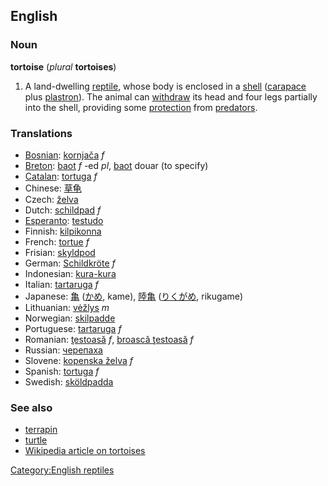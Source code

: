 ==English==
===Noun===
'''tortoise''' (''plural'' '''tortoises''')

#A land-dwelling [[reptile]], whose body is enclosed in a [[shell]] ([[carapace]] plus [[plastron]]).  The animal can [[withdraw]] its head and four legs partially into the shell, providing some [[protection]] from [[predator]]s.

===Translations===
*[[Bosnian]]: [[kornjača]] ''f''
*[[Breton]]: [[baot]] ''f'' -ed ''pl'', [[baot]] douar (to specify)
*[[Catalan]]: [[tortuga]] ''f''
*Chinese: [[草龟]]
*Czech: [[želva]]
*Dutch: [[schildpad]] ''f''
*[[Esperanto]]: [[testudo]]
*Finnish: [[kilpikonna]]
*French: [[tortue]] ''f''
*Frisian: [[skyldpod]]
*German: [[Schildkröte]] ''f''
*Indonesian: [[kura-kura]]
*Italian: [[tartaruga]] ''f''
*Japanese: [[亀]] ([[かめ]], kame), [[陸亀]] ([[りくがめ]], rikugame)
*Lithuanian: [[vėžlys]] ''m''
*Norwegian: [[skilpadde]]
*Portuguese: [[tartaruga]] ''f''
*Romanian: [[ţestoasă]] ''f'', [[broască ţestoasă]] ''f''
*Russian: [[черепаха]]
*Slovene: [[kopenska želva]] ''f''
*Spanish: [[tortuga]] ''f''
*Swedish: [[sköldpadda]]

===See also===
*[[terrapin]]
*[[turtle]]
*[[w:en:Tortoise|Wikipedia article on tortoises]]

[[Category:English reptiles]]